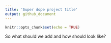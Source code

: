 ```yaml
---
title: 'Super dope project title'
output: github_document
---
```


```r
knitr::opts_chunk$set(echo = TRUE)
```

So what should we add and how should look like? 